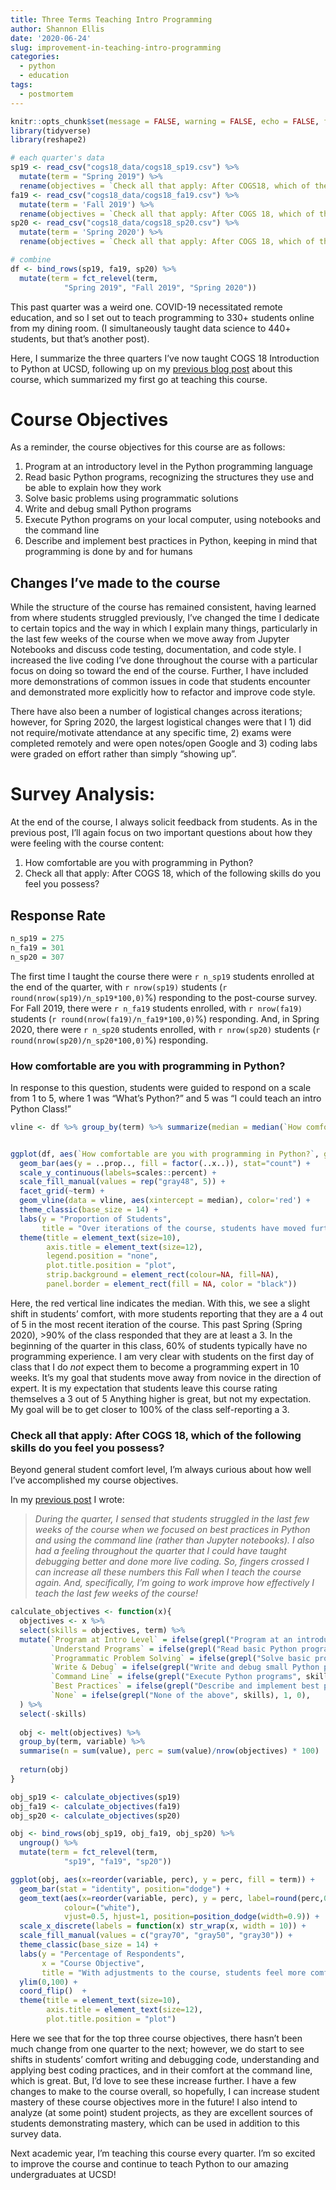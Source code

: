 ```yaml
---
title: Three Terms Teaching Intro Programming
author: Shannon Ellis
date: '2020-06-24'
slug: improvement-in-teaching-intro-programming
categories:
  - python
  - education
tags:
  - postmortem
---
```


```r
knitr::opts_chunk$set(message = FALSE, warning = FALSE, echo = FALSE, fig.width = 7)
library(tidyverse)
library(reshape2)
```

```r
# each quarter's data
sp19 <- read_csv("cogs18_data/cogs18_sp19.csv") %>% 
  mutate(term = "Spring 2019") %>% 
  rename(objectives = `Check all that apply: After COGS18, which of the following skills do you feel you possess?`)
fa19 <- read_csv("cogs18_data/cogs18_fa19.csv") %>% 
  mutate(term = 'Fall 2019') %>% 
  rename(objectives = `Check all that apply: After COGS 18, which of the following skills do you feel you possess?`)
sp20 <- read_csv("cogs18_data/cogs18_sp20.csv") %>% 
  mutate(term = 'Spring 2020') %>% 
  rename(objectives = `Check all that apply: After COGS 18, which of the following skills do you feel you possess?`)

# combine
df <- bind_rows(sp19, fa19, sp20) %>%
  mutate(term = fct_relevel(term, 
            "Spring 2019", "Fall 2019", "Spring 2020"))
```
This past quarter was a weird one. COVID-19 necessitated remote education, and so I set out to teach programming to 330+ students online from my dining room. (I simultaneously taught data science to 440+ students, but that's another post).

Here, I summarize the three quarters I've now taught COGS 18 Introduction to Python at UCSD, following up on my [previous blog post](http://www.shanellis.com/blog/achieving-course-objectives-in-an-intro-programming-course/) about this course, which summarized my first go at teaching this course.

# Course Objectives

As a reminder, the course objectives for this course are as follows: 

1. Program at an introductory level in the Python programming language
1. Read basic Python programs, recognizing the structures they use and be able to explain how they work
1. Solve basic problems using programmatic solutions
1. Write and debug small Python programs
1. Execute Python programs on your local computer, using notebooks and the command line
1. Describe and implement best practices in Python, keeping in mind that programming is done by and for humans

## Changes I've made to the course

While the structure of the course has remained consistent, having learned from where students struggled previously, I've changed the time I dedicate to certain topics and the way in which I explain many things, particularly in the last few weeks of the course when we move away from Jupyter Notebooks and discuss code testing, documentation, and code style. I increased the live coding I've done throughout the course with a particular focus on doing so toward the end of the course. Further, I have included more demonstrations of common issues in code that students encounter and demonstrated more explicitly how to refactor and improve code style.

There have also been a number of logistical changes across iterations; however, for Spring 2020, the largest logistical changes were that I 1) did not require/motivate attendance at any specific time, 2) exams were completed remotely and were open notes/open Google and 3) coding labs were graded on effort rather than simply "showing up".

# Survey Analysis:

At the end of the course, I always solicit feedback from students. As in the previous post, I’ll again focus on two important questions about how they were feeling with the course content:

1. How comfortable are you with programming in Python?
1. Check all that apply: After COGS 18, which of the following skills do you feel you possess?

## Response Rate

```r
n_sp19 = 275
n_fa19 = 301
n_sp20 = 307
```


The first time I taught the course there were `r n_sp19` students enrolled at the end of the quarter, with `r nrow(sp19)` students (`r round(nrow(sp19)/n_sp19*100,0)`%) responding to the post-course survey. For Fall 2019, there were `r n_fa19` students enrolled, with `r nrow(fa19)` students (`r round(nrow(fa19)/n_fa19*100,0)`%) responding. And, in Spring 2020, there were `r n_sp20` students enrolled, with `r nrow(sp20)` students (`r round(nrow(sp20)/n_sp20*100,0)`%) responding.

### How comfortable are you with programming in Python?

In response to this question, students were guided to respond on a scale from 1 to 5, where 1 was “What’s Python?” and 5 was “I could teach an intro Python Class!”

```r
vline <- df %>% group_by(term) %>% summarize(median = median(`How comfortable are you with programming in Python?`))


ggplot(df, aes(`How comfortable are you with programming in Python?`, group=term)) + 
  geom_bar(aes(y = ..prop.., fill = factor(..x..)), stat="count") + 
  scale_y_continuous(labels=scales::percent) +
  scale_fill_manual(values = rep("gray48", 5)) + 
  facet_grid(~term) +
  geom_vline(data = vline, aes(xintercept = median), color='red') +
  theme_classic(base_size = 14) +
  labs(y = "Proportion of Students",
       title = "Over iterations of the course, students have moved further from \n 'What's Python?' (1) toward 'I could teach an intro Python Class!' (5)") +
  theme(title = element_text(size=10),
        axis.title = element_text(size=12),
        legend.position = "none",
        plot.title.position = "plot",
        strip.background = element_rect(colour=NA, fill=NA),
        panel.border = element_rect(fill = NA, color = "black"))
```

Here, the red vertical line indicates the median. With this, we see a slight shift in students' comfort, with more students reporting that they are a 4 out of 5 in the most recent iteration of the course. This past Spring (Spring 2020), >90% of the class responded that they are at least a 3. In the beginning of the quarter in this class, 60% of students typically have no programming experience. I am very clear with students on the first day of class that I do *not* expect them to become a programming expert in 10 weeks. It's my goal that students move away from novice in the direction of expert. It is my expectation that students leave this course rating themselves a 3 out of 5 Anything higher is great, but not my expectation. My goal will be to get closer to 100% of the class self-reporting a 3.

### Check all that apply: After COGS 18, which of the following skills do you feel you possess?

Beyond general student comfort level, I'm always curious about how well I've accomplished my course objectives.

In my [previous post](http://www.shanellis.com/blog/achieving-course-objectives-in-an-intro-programming-course/) I wrote: 

> *During the quarter, I sensed that students struggled in the last few weeks of the course when we focused on best practices in Python and using the command line (rather than Jupyter notebooks). I also had a feeling throughout the quarter that I could have taught debugging better and done more live coding. So, fingers crossed I can increase all these numbers this Fall when I teach the course again. And, specifically, I’m going to work improve how effectively I teach the last few weeks of the course!*

```r
calculate_objectives <- function(x){
  objectives <- x %>% 
  select(skills = objectives, term) %>% 
  mutate(`Program at Intro Level` = ifelse(grepl("Program at an introductory", skills), 1, 0),
         `Understand Programs` = ifelse(grepl("Read basic Python programs", skills), 1, 0),
         `Programmatic Problem Solving` = ifelse(grepl("Solve basic problems", skills), 1, 0),
         `Write & Debug` = ifelse(grepl("Write and debug small Python programs", skills), 1, 0),
         `Command Line` = ifelse(grepl("Execute Python programs", skills), 1, 0),
         `Best Practices` = ifelse(grepl("Describe and implement best practices", skills), 1, 0),
         `None` = ifelse(grepl("None of the above", skills), 1, 0),
  ) %>% 
  select(-skills)
  
  obj <- melt(objectives) %>% 
  group_by(term, variable) %>% 
  summarise(n = sum(value), perc = sum(value)/nrow(objectives) * 100) 
  
  return(obj)
}

obj_sp19 <- calculate_objectives(sp19)
obj_fa19 <- calculate_objectives(fa19)
obj_sp20 <- calculate_objectives(sp20)

obj <- bind_rows(obj_sp19, obj_fa19, obj_sp20) %>%
  ungroup() %>%
  mutate(term = fct_relevel(term, 
            "sp19", "fa19", "sp20"))

ggplot(obj, aes(x=reorder(variable, perc), y = perc, fill = term)) +
  geom_bar(stat = "identity", position="dodge") +
  geom_text(aes(x=reorder(variable, perc), y = perc, label=round(perc,0)), 
            colour=("white"),
            vjust=0.5, hjust=1, position=position_dodge(width=0.9)) +
  scale_x_discrete(labels = function(x) str_wrap(x, width = 10)) +
  scale_fill_manual(values = c("gray70", "gray50", "gray30")) + 
  theme_classic(base_size = 14) +
  labs(y = "Percentage of Respondents",
       x = "Course Objective",
       title = "With adjustments to the course, students feel more comfortable in the command line \n and in their ability to implement best coding practices") +
  ylim(0,100) +
  coord_flip()  +
  theme(title = element_text(size=10),
        axis.title = element_text(size=12),
        plot.title.position = "plot")
```

Here we see that for the top three course objectives, there hasn't been much change from one quarter to the next; however, we do start to see shifts in students' comfort writing and debugging code, understanding and applying best coding practices, and in their comfort at the command line, which is great. But, I'd love to see these increase further. I have a few changes to make to the course overall, so hopefully, I can increase student mastery of these course objectives more in the future! I also intend to analyze (at some point) student projects, as they are excellent sources of students demonstrating mastery, which can be used in addition to this survey data. 

Next academic year, I'm teaching this course every quarter. I'm so excited to improve the course and continue to teach Python to our amazing undergraduates at UCSD!